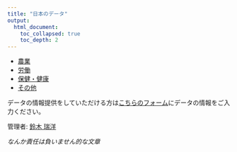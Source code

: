 ```yaml
---
title: "日本のデータ"
output: 
  html_document:
    toc_collapsed: true
    toc_depth: 2
---
```


- [農業](agriculture.html)
- [労働](labor.html)
- [保健・健康](health.html)
- [その他](other.html)


データの情報提供をしていただける方は[こちらのフォーム](https://docs.google.com/forms/d/e/1FAIpQLScoBlO5OZa0Q5Cd23O5zMoKwOVxhN6F65Mn2HQVWSlVaHDqXg/viewform?usp=sf_link)にデータの情報をご入力ください。

管理者: [鈴木 瑞洋](https://github.com/mizuhirosuzuki)

*なんか責任は負いません的な文章*


